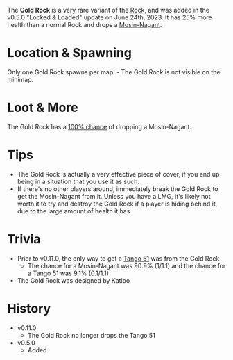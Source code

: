 The **Gold Rock** is a very rare variant of the [Rock](/obstacles/rock), and was added in the v0.5.0 "Locked & Loaded" update on June 24th, 2023. It has 25% more health than a normal Rock and drops a [Mosin-Nagant](/weapons/guns/mosin_nagant).

# Location & Spawning
Only one Gold Rock spawns per map.
    - The Gold Rock is not visible on the minimap.

# Loot & More
The Gold Rock has a [100% chance](/loot#gold_rock) of dropping a Mosin-Nagant.

# Tips
- The Gold Rock is actually a very effective piece of cover, if you end up being in a situation that you use it as such.
- If there's no other players around, immediately break the Gold Rock to get the Mosin-Nagant from it.
Unless you have a LMG, it's likely not worth it to try and destroy the Gold Rock if a player is hiding behind it, due to the large amount of health it has.

# Trivia
- Prior to v0.11.0, the only way to get a [Tango 51](weapons/guns/tango_51) was from the Gold Rock
    - The chance for a Mosin-Nagant was 90.9% (1/1.1) and the chance for a Tango 51 was 9.1% (0.1/1.1)
- The Gold Rock was designed by Katloo

# History
- v0.11.0
    - The Gold Rock no longer drops the Tango 51
- v0.5.0
    - Added